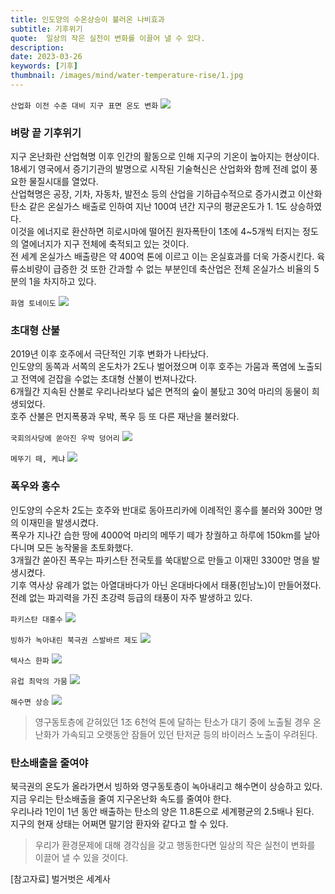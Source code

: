 ```yaml
---
title: 인도양의 수온상승이 불러온 나비효과
subtitle: 기후위기
quote:  일상의 작은 실천이 변화를 이끌어 낼 수 있다.
description: 
date: 2023-03-26
keywords: [기후]
thumbnail: /images/mind/water-temperature-rise/1.jpg
---
```


`산업화 이전 수준 대비 지구 표면 온도 변화`
![](/images/mind/water-temperature-rise/1.jpg)

### 벼랑 끝 기후위기
지구 온난화란 산업혁명 이후 인간의 활동으로 인해 지구의 기온이 높아지는 현상이다.  
18세기 영국에서 증기기관의 발명으로 시작된 기술혁신은 산업화와 함께 전례 없이 풍요한 물질시대를 열었다.  
산업혁명은 공장, 기차, 자동차, 발전소 등의 산업을 기하급수적으로 증가시켰고 이산화탄소 같은 온실가스 배출로 인하여 지난 100여 년간 지구의 평균온도가 1. 1도 상승하였다.  
이것을 에너지로 환산하면 히로시마에 떨어진 원자폭탄이 1초에 4~5개씩 터지는 정도의 열에너지가 지구 전체에 축적되고 있는 것이다.  
전 세계 온실가스 배출량은 약 400억 톤에 이르고 이는 온실효과를 더욱 가중시킨다. 육류소비량이 급증한 것 또한 간과할 수 없는 부분인데 축산업은 전체 온실가스 비율의 5분의 1을 차지하고 있다.  

`화염 토네이도`
![](/images/mind/water-temperature-rise/2.jpg)

### 초대형 산불
2019년 이후 호주에서 극단적인 기후 변화가 나타났다.  
인도양의 동쪽과 서쪽의 온도차가 2도나 벌어졌으며 이후 호주는 가뭄과 폭염에 노출되고 전역에 걷잡을 수없는 초대형 산불이 번져나갔다.  
6개월간 지속된 산불로 우리나라보다 넓은 면적의 숲이 불탔고 30억 마리의 동물이 희생되었다.  
호주 산불은 먼지폭풍과 우박, 폭우 등 또 다른 재난을 불러왔다.  

`국회의사당에 쏟아진 우박 덩어리`
![](/images/mind/water-temperature-rise/3.jpg)

`메뚜기 떼, 케냐`
![](/images/mind/water-temperature-rise/4.jpg)

### 폭우와 홍수
인도양의 수온차 2도는 호주와 반대로 동아프리카에 이례적인 홍수를 불러와 300만 명의 이재민을 발생시켰다.  
폭우가 지나간 습한 땅에 4000억 마리의 메뚜기 떼가 창궐하고 하루에 150km를 날아다니며 모든 농작물을 초토화했다.  
3개월간 쏟아진 폭우는 파키스탄 전국토를 쑥대밭으로 만들고 이재민 3300만 명을 발생시켰다.  
기후 역사상 유례가 없는 아열대바다가 아닌 온대바다에서 태풍(힌남노)이 만들어졌다.  
전례 없는 파괴력을 가진 초강력 등급의 태풍이 자주 발생하고 있다.  

`파키스탄 대홍수`
![](/images/mind/water-temperature-rise/5.jpg)

`빙하가 녹아내린 북극권 스발바르 제도`
![](/images/mind/water-temperature-rise/6.jpg)

`텍사스 한파`
![](/images/mind/water-temperature-rise/7.jpg)

`유럽 최악의 가뭄`
![](/images/mind/water-temperature-rise/8.jpg)

`해수면 상승`
![](/images/mind/water-temperature-rise/9.jpg)

> 영구동토층에 갇혀있던 1조 6천억 톤에 달하는 탄소가 대기 중에 노출될 경우 온난화가 가속되고 오랫동안 잠들어 있던 탄저균 등의 바이러스 노출이 우려된다.  

### 탄소배출을 줄여야
북극권의 온도가 올라가면서 빙하와 영구동토층이 녹아내리고 해수면이 상승하고 있다.  
지금 우리는 탄소배출을 줄여 지구온난화 속도를 줄여야 한다.  
우리나라 1인이 1년 동안 배출하는 탄소의 양은 11.8톤으로 세계평균의 2.5배나 된다.  
지구의 현재 상태는 어쩌면 말기암 환자와 같다고 할 수 있다.  

> 우리가 환경문제에 대해 경각심을 갖고 행동한다면 일상의 작은 실천이 변화를 이끌어 낼 수 있을 것이다.  

<author>[참고자료] 벌거벗은 세계사</author>